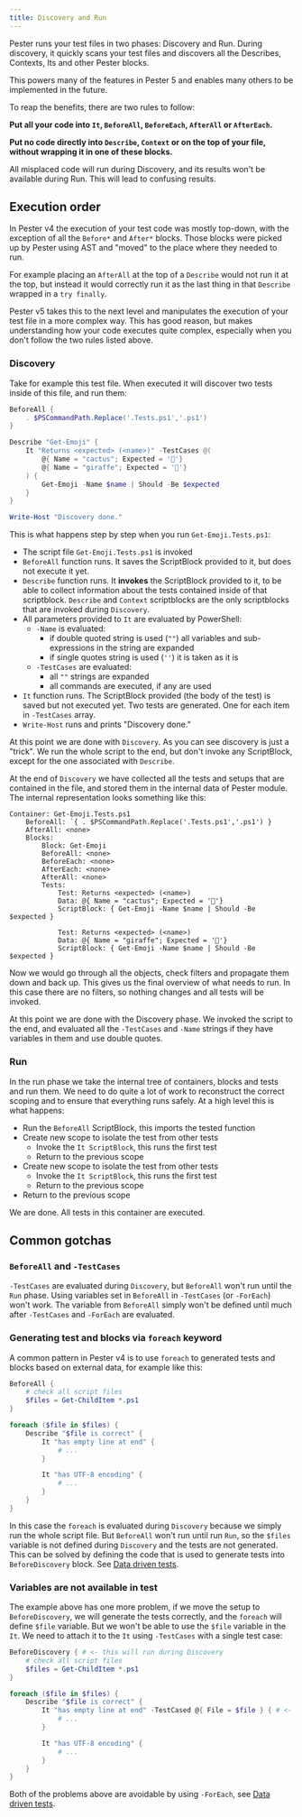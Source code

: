 ```yaml
---
title: Discovery and Run
---
```


Pester runs your test files in two phases: Discovery and Run. During discovery, it quickly scans your test files and discovers all the Describes, Contexts, Its and other Pester blocks.

This powers many of the features in Pester 5 and enables many others to be implemented in the future.

To reap the benefits, there are two rules to follow:

**Put all your code into `It`, `BeforeAll`, `BeforeEach`, `AfterAll` or `AfterEach`.**

**Put no code directly into `Describe`, `Context` or on the top of your file, without wrapping it in one of these blocks.**

All misplaced code will run during Discovery, and its results won't be available during Run. This will lead to confusing results. 


## Execution order

In Pester v4 the execution of your test code was mostly top-down, with the exception of all the `Before*` and `After*` blocks. Those blocks were picked up by Pester using AST and "moved" to the place where they needed to run. 

For example placing an `AfterAll` at the top of a `Describe` would not run it at the top, but instead it would correctly run it as the last thing in that `Describe` wrapped in a `try finally`.

Pester v5 takes this to the next level and manipulates the execution of your test file in a more complex way. This has good reason, but makes understanding how your code executes quite complex, especially when you don't follow the two rules listed above. 


### Discovery

Take for example this test file. When executed it will discover two tests inside of this file, and run them: 

```powershell
BeforeAll {
    . $PSCommandPath.Replace('.Tests.ps1','.ps1')
}

Describe "Get-Emoji" {
    It "Returns <expected> (<name>)" -TestCases @(
        @{ Name = "cactus"; Expected = '🌵'}
        @{ Name = "giraffe"; Expected = '🦒'}
    ) {
        Get-Emoji -Name $name | Should -Be $expected
    }
}

Write-Host "Discovery done."
```

This is what happens step by step when you run `Get-Emoji.Tests.ps1`: 

- The script file `Get-Emoji.Tests.ps1` is invoked
- `BeforeAll` function runs. It saves the ScriptBlock provided to it, but does not execute it yet.
- `Describe` function runs. It **invokes** the ScriptBlock provided to it, to be able to collect information about the tests contained inside of that scriptblock. `Describe` and `Context` scriptblocks are the only scriptblocks that are invoked during `Discovery`.
- All parameters provided to `It` are evaluated by PowerShell: 
    - `-Name` is evaluated:
        - if double quoted string is used (`""`) all variables and sub-expressions in the string are expanded
        - if single quotes string is used (`''`) it is taken as it is
    - `-TestCases` are evaluated:
       - all `""` strings are expanded
       - all commands are executed, if any are used
- `It` function runs. The ScriptBlock provided (the body of the test) is saved but not executed yet. Two tests are generated.  One for each item in `-TestCases` array.
- `Write-Host` runs and prints "Discovery done."

At this point we are done with `Discovery`. As you can see discovery is just a "trick". We run the whole script to the end, but don't invoke any ScriptBlock, except for the one associated with `Describe`.

At the end of `Discovery` we have collected all the tests and setups that are contained in the file, and stored them in the internal data of Pester module. The internal representation looks something like this: 

```
Container: Get-Emoji.Tests.ps1 
    BeforeAll: `{ . $PSCommandPath.Replace('.Tests.ps1','.ps1') }
    AfterAll: <none>
    Blocks: 
        Block: Get-Emoji
        BeforeAll: <none>
        BeforeEach: <none>
        AfterEach: <none>
        AfterAll: <none>
        Tests: 
            Test: Returns <expected> (<name>)
            Data: @{ Name = "cactus"; Expected = '🌵'}
            ScriptBlock: { Get-Emoji -Name $name | Should -Be $expected }

            Test: Returns <expected> (<name>)
            Data: @{ Name = "giraffe"; Expected = '🦒'}
            ScriptBlock: { Get-Emoji -Name $name | Should -Be $expected }
```
            
Now we would go through all the objects, check filters and propagate them down and back up. This gives us the final overview of what needs to run. In this case there are no filters, so nothing changes and all tests will be invoked. 

At this point we are done with the Discovery phase. We invoked the script to the end, and evaluated all the `-TestCases` and `-Name` strings if they have variables in them and use double quotes.

### Run

In the run phase we take the internal tree of containers, blocks and tests and run them. We need to do quite a lot of work to reconstruct the correct scoping and to ensure that everything runs safely. At a high level this is what happens: 

- Run the `BeforeAll` ScriptBlock, this imports the tested function
- Create new scope to isolate the test from other tests
    - Invoke the `It ScriptBlock`, this runs the first test
    - Return to the previous scope    
- Create new scope to isolate the test from other tests
    - Invoke the `It ScriptBlock`, this runs the first test
    - Return to the previous scope
- Return to the previous scope

We are done. All tests in this container are executed.
    

## Common gotchas 

### `BeforeAll` and `-TestCases`

`-TestCases` are evaluated during `Discovery`, but `BeforeAll` won't run until the `Run` phase. Using variables set in `BeforeAll` in `-TestCases` (or `-ForEach`) won't work. The variable from `BeforeAll` simply won't be defined until much after `-TestCases` and `-ForEach` are evaluated. 

### Generating test and blocks via `foreach` keyword

A common pattern in Pester v4 is to use `foreach` to generated tests and blocks based on external data, for example like this: 

```powershell 
BeforeAll { 
    # check all script files
    $files = Get-ChildItem *.ps1
}

foreach ($file in $files) { 
    Describe "$file is correct" { 
        It "has empty line at end" { 
            # ...
        }

        It "has UTF-8 encoding" {
            # ...
        }
    }
}
```

In this case the `foreach` is evaluated during `Discovery` because we simply run the whole script file. But `BeforeAll` won't run until run `Run`, so the `$files` variable is not defined during `Discovery` and the tests are not generated. This can be solved by defining the code that is used to generate tests into `BeforeDiscovery` block. See [Data driven tests](data-driven-tests).


### Variables are not available in test 

The example above has one more problem, if we move the setup to `BeforeDiscovery`, we will generate the tests correctly, and the `foreach` will define `$file` variable. But we won't be able to use the `$file` variable in the `It`. We need to attach it to the `It` using `-TestCases` with a single test case:

```powershell 
BeforeDiscovery { # <- this will run during Discovery
    # check all script files
    $files = Get-ChildItem *.ps1
}

foreach ($file in $files) { 
    Describe "$file is correct" { 
        It "has empty line at end" -TestCased @{ File = $file } { # <- we pass $file data to the test
            # ...
        }

        It "has UTF-8 encoding" {
            # ...
        }
    }
}
```

Both of the problems above are avoidable by using `-ForEach`, see [Data driven tests](data-driven-tests).
